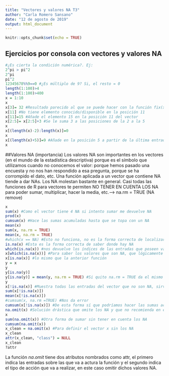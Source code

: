 ```yaml
---
title: "Vectores y valores NA T3"
author: "Carla Romero Sansano"
date: "12 de agosto de 2019"
output: html_document
---
```


```r
knitr::opts_chunk$set(echo = TRUE)
```

## Ejercicios por consola con vectores y valores NA

```r
#¿Es cierta la condición numérica?. Ej:
2^pi > pi^2
2^pi
pi^2
12345678%%9==0 #¿Es múltiplo de 9? Si, el resto = 0
length(1:100)>4
length(1:100)>400
x = 1:10
x
x[3]= 32 #Resultado parecido al que se puede hacer con la función fix(x)
x[11] #No tiene elemento conocido/disponible en la posición 11
x[11]=15 #Añade el elemento 15 en la posición 11 del vector
x[2:5]= x[2:5]+3 #Se le suma 3 a las posiciones de la 2 a la 5
x
x[(length(x)-2):length(x)]=0
x
x[(length(x)+5)]=9 #Añade en la posición 5 a partir de la última entrada del vector el número 9 y pone NA (not available) en los valores intermedios no definidos anteriormente, no conocemos esos valores
x

```
##Valores NA (importancia)
Los valores NA son importantes en los vectores (en el mundo de la estadística descriptiva) porque es el símbolo que utilizamos cuando no conocemos el valor: porque hemos pasado una encuesta y no nos han respondido a esa pregunta, porque se ha corrompido el dato, etc. Una función aplicada a un vector que contiene NA tiende a dar NAs. Los NA molestan bastante en general. Casi todas las funciones de R para vectores te permiten NO TENER EN CUENTA LOS NA para poder sumar, multiplicar, hacer la media, etc.--> na.rm = TRUE (NA remove) 


```r
x
sum(x) #Como el vector tiene 4 NA si intento sumar me devuelve NA
prod(x)
cumsum(x) #Hace las sumas acumuladas hasta que se topa con un NA
mean(x)
sum(x, na.rm = TRUE)
mean(x, na.rm = TRUE)
#which(x == NA) #Esto no funciona, no es la forma correcta de localizar NAs
is.na(x) #Esta es la forma correcta de saber donde hay NA
which(is.na(x)) #nos devuelve los índices de las entradas que poseen valores NA, las posiciones
x[which(is.na(x))] #Para saber los valores que son NA, que lógicamente te devuelve los NA del vector, cuatro en total
x[is.na(x)] #lo mismo que la anterior función
y = x
y
y[is.na(y)]
y[is.na(y)] = mean(y, na.rm = TRUE) #Si quito na.rm = TRUE da el mismo resultado
y
x[!is.na(x)] #Muestra todas las entradas del vector que no son NA, sirve para FILTRAR 
sum(x[!is.na(x)])
mean(x[!is.na(x)])
#cumsum(x, na.rm =TRUE) #Nos da error
cumsum(x[!is.na(x)]) #De esta forma sí que podríamos hacer las sumas acumuladas sin los valores NA
na.omit(x) #Solución drástica que omite los NA y que no recomienda en estadística descriptiva, no sobreescribe x
x
sum(na.omit(x)) #Otra forma de sumar sin tener en cuenta los NA
cumsum(na.omit(x))
x_clean = na.omit(x) #Para definir el vector x sin los NA
x_clean
attr(x_clean, "class") = NULL
x_clean
?attr


```

La función $na.omit$ tiene dos atributos nombrados como attr, el primero indica las entradas sobre las que va a actura la función y el segundo indica el tipo de acción que va a realizar, en este caso omitir dichos valores NA. 





